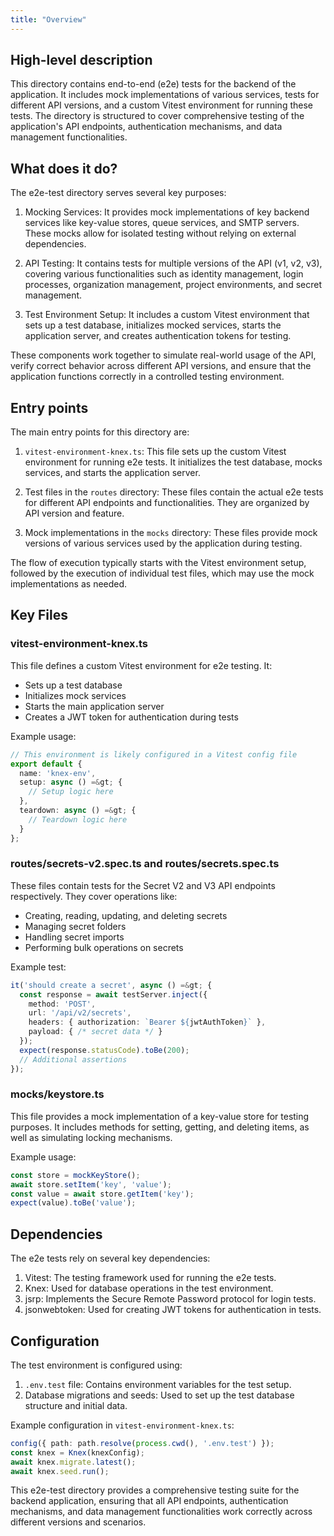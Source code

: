 ```yaml
---
title: "Overview"
---
```


## High-level description
This directory contains end-to-end (e2e) tests for the backend of the application. It includes mock implementations of various services, tests for different API versions, and a custom Vitest environment for running these tests. The directory is structured to cover comprehensive testing of the application's API endpoints, authentication mechanisms, and data management functionalities.

## What does it do?
The e2e-test directory serves several key purposes:

1. Mocking Services: It provides mock implementations of key backend services like key-value stores, queue services, and SMTP servers. These mocks allow for isolated testing without relying on external dependencies.

2. API Testing: It contains tests for multiple versions of the API (v1, v2, v3), covering various functionalities such as identity management, login processes, organization management, project environments, and secret management.

3. Test Environment Setup: It includes a custom Vitest environment that sets up a test database, initializes mocked services, starts the application server, and creates authentication tokens for testing.

These components work together to simulate real-world usage of the API, verify correct behavior across different API versions, and ensure that the application functions correctly in a controlled testing environment.

## Entry points
The main entry points for this directory are:

1. `vitest-environment-knex.ts`: This file sets up the custom Vitest environment for running e2e tests. It initializes the test database, mocks services, and starts the application server.

2. Test files in the `routes` directory: These files contain the actual e2e tests for different API endpoints and functionalities. They are organized by API version and feature.

3. Mock implementations in the `mocks` directory: These files provide mock versions of various services used by the application during testing.

The flow of execution typically starts with the Vitest environment setup, followed by the execution of individual test files, which may use the mock implementations as needed.

## Key Files

### vitest-environment-knex.ts
This file defines a custom Vitest environment for e2e testing. It:
- Sets up a test database
- Initializes mock services
- Starts the main application server
- Creates a JWT token for authentication during tests

Example usage:
```typescript
// This environment is likely configured in a Vitest config file
export default {
  name: 'knex-env',
  setup: async () =&gt; {
    // Setup logic here
  },
  teardown: async () =&gt; {
    // Teardown logic here
  }
};
```

### routes/secrets-v2.spec.ts and routes/secrets.spec.ts
These files contain tests for the Secret V2 and V3 API endpoints respectively. They cover operations like:
- Creating, reading, updating, and deleting secrets
- Managing secret folders
- Handling secret imports
- Performing bulk operations on secrets

Example test:
```typescript
it('should create a secret', async () =&gt; {
  const response = await testServer.inject({
    method: 'POST',
    url: '/api/v2/secrets',
    headers: { authorization: `Bearer ${jwtAuthToken}` },
    payload: { /* secret data */ }
  });
  expect(response.statusCode).toBe(200);
  // Additional assertions
});
```

### mocks/keystore.ts
This file provides a mock implementation of a key-value store for testing purposes. It includes methods for setting, getting, and deleting items, as well as simulating locking mechanisms.

Example usage:
```typescript
const store = mockKeyStore();
await store.setItem('key', 'value');
const value = await store.getItem('key');
expect(value).toBe('value');
```

## Dependencies
The e2e tests rely on several key dependencies:

1. Vitest: The testing framework used for running the e2e tests.
2. Knex: Used for database operations in the test environment.
3. jsrp: Implements the Secure Remote Password protocol for login tests.
4. jsonwebtoken: Used for creating JWT tokens for authentication in tests.

## Configuration
The test environment is configured using:

1. `.env.test` file: Contains environment variables for the test setup.
2. Database migrations and seeds: Used to set up the test database structure and initial data.

Example configuration in `vitest-environment-knex.ts`:
```typescript
config({ path: path.resolve(process.cwd(), '.env.test') });
const knex = Knex(knexConfig);
await knex.migrate.latest();
await knex.seed.run();
```

This e2e-test directory provides a comprehensive testing suite for the backend application, ensuring that all API endpoints, authentication mechanisms, and data management functionalities work correctly across different versions and scenarios.